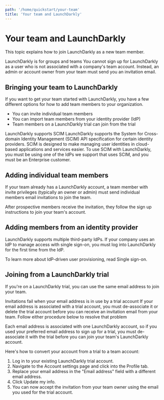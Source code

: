 ```yaml
---
path: '/home/quickstart/your-team'
title: 'Your team and LaunchDarkly'
---
```


# Your team and LaunchDarkly

<Metadata timeToRead={props.timeToRead} lastModifiedDateFormatted={props.lastModifiedDateFormatted} />

This topic explains how to join LaunchDarkly as a new team member.

<Callout intent="alert">
  <CalloutTitle>LaunchDarkly is for groups and teams</CalloutTitle>
  <CalloutDescription>
    You cannot sign up for LaunchDarkly as a user who is not associated with a company's team account. Instead, an admin
    or account owner from your team must send you an invitation email.
  </CalloutDescription>
</Callout>

## Bringing your team to LaunchDarkly

If you want to get your team started with LaunchDarkly, you have a few different options for how to add team members to your organization.

- You can invite individual team members
- You can import team members from your identity provider (IdP)
- Team members on a LaunchDarkly trial can join from the trial

<Callout>
  <CalloutTitle>LaunchDarkly supports SCIM</CalloutTitle>
  <CalloutDescription>
    LaunchDarkly supports the System for Cross-domain Identity Management (SCIM) API specification for certain identity
    providers. SCIM is designed to make managing user identities in cloud-based applications and services easier. To use
    SCIM with LaunchDarkly, you must be using one of the IdPs we support that uses SCIM, and you must be an Enterprise
    customer.
  </CalloutDescription>
</Callout>

## Adding individual team members

If your team already has a LaunchDarkly account, a team member with invite privileges (typically an owner or admin) must send individual members email invitations to join the team.

After prospective members receive the invitation, they follow the sign up instructions to join your team's account.

## Adding members from an identity provider

LaunchDarkly supports multiple third-party IdPs. If your company uses an IdP to manage access with single sign-on, you must log into LaunchDarkly for the first time from the IdP.

To learn more about IdP-driven user provisioning, read Single sign-on.

## Joining from a LaunchDarkly trial

If you're on a LaunchDarkly trial, you can use the same email address to join your team.

<Callout intent="alert">
  <CalloutTitle>Invitations fail when your email address is in use by a trial account </CalloutTitle>
  <CalloutDescription>
    If your email address is associated with a trial account, you must de-associate it or delete the trial account
    before you can receive an invitation email from your team. Follow either procedure below to resolve that problem
  </CalloutDescription>
</Callout>

Each email address is associated with one LaunchDarkly account, so if you used your preferred email address to sign up for a trial, you must de-associate it with the trial before you can join your team's LaunchDarkly account.

Here's how to convert your account from a trial to a team account:

1. Log in to your existing LaunchDarkly trial account.
2. Navigate to the Account settings page and click into the Profile tab.
3. Replace your email address in the "Email address" field with a different email address.
4. Click Update my info.
5. You can now accept the invitation from your team owner using the email you used for the trial account.
